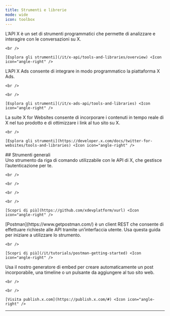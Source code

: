 ```yaml
---
title: Strumenti e librerie
mode: wide
icon: toolbox
---
```


<CardGroup cols={3}>
  <Card title="X API" icon="square-x-twitter" iconType="solid">
    L’API X è un set di strumenti programmatici che permette di analizzare e interagire con le conversazioni su X.

    <br />

    [Esplora gli strumenti](/it/x-api/tools-and-libraries/overview) <Icon icon="angle-right" />
  </Card>

  <Card title="X Ads API" icon="rectangle-ad" iconType="solid">
    L’API X Ads consente di integrare in modo programmatico la piattaforma X Ads.

    <br />

    <br />

    [Esplora gli strumenti](/it/x-ads-api/tools-and-libraries) <Icon icon="angle-right" />
  </Card>

  <Card title="X for Websites" icon="laptop-code" iconType="solid">
    La suite X for Websites consente di incorporare i contenuti in tempo reale di X nel tuo prodotto e di ottimizzare i link al tuo sito su X.

    <br />

    [Esplora gli strumenti](https://developer.x.com/docs/twitter-for-websites/tools-and-libraries) <Icon icon="angle-right" />
  </Card>
</CardGroup>

<div id="general-tools">
  ## Strumenti generali
</div>

<CardGroup cols={3}>
  <Card title="xurl" icon="key" iconType="solid">
    Uno strumento da riga di comando utilizzabile con le API di X, che gestisce l’autenticazione per te.

    <br />

    <br />

    <br />

    <br />

    [Scopri di più](https://github.com/xdevplatform/xurl) <Icon icon="angle-right" />
  </Card>

  <Card title="Postman" icon="envelopes-bulk" iconType="solid">
    [Postman](https://www.getpostman.com/) è un client REST che consente di effettuare richieste alle API tramite un’interfaccia utente. Usa questa guida per iniziare a utilizzare lo strumento.

    <br />

    [Scopri di più](/it/tutorials/postman-getting-started) <Icon icon="angle-right" />
  </Card>

  <Card title="Embed generator" icon="terminal" iconType="solid">
    Usa il nostro generatore di embed per creare automaticamente un post incorporabile, una timeline o un pulsante da aggiungere al tuo sito web.

    <br />

    <br />

    [Visita publish.x.com](https://publish.x.com/#) <Icon icon="angle-right" />
  </Card>
</CardGroup>

---